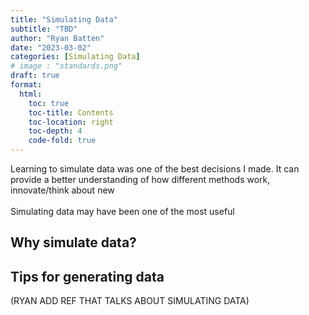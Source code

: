 ```yaml
---
title: "Simulating Data" 
subtitle: "TBD"
author: "Ryan Batten"
date: "2023-03-02"
categories: [Simulating Data]
# image : "standards.png"
draft: true
format: 
  html:
    toc: true
    toc-title: Contents
    toc-location: right
    toc-depth: 4
    code-fold: true
---
```


Learning to simulate data was one of the best decisions I made. It can provide a better understanding of how different methods work, innovate/think about new \
\
Simulating data may have been one of the most useful

## Why simulate data?

## Tips for generating data

(RYAN ADD REF THAT TALKS ABOUT SIMULATING DATA)
